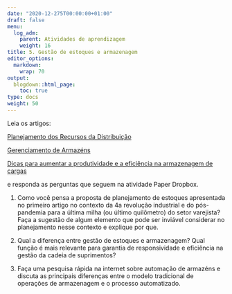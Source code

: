 ---
date: "2020-12-275T00:00:00+01:00"
draft: false
menu:
  log_adm:
    parent: Atividades de aprendizagem
    weight: 16
title: 5. Gestão de estoques e armazenagem
editor_options: 
  markdown: 
    wrap: 70
output: 
  blogdown::html_page:
    toc: true
type: docs
weight: 50
---


Leia os artigos:

[Planejamento dos Recursos da Distribuição](https://github.com/retaoliveira/relements/raw/main/texto/estoque1.pdf)

[Gerenciamento de Armazéns](https://github.com/retaoliveira/relements/raw/main/texto/ama1.pdf)

[Dicas para aumentar a produtividade e a eficiência na armazenagem de cargas](https://github.com/retaoliveira/relements/raw/main/texto/ama2.pdf)

e responda as perguntas que seguem na atividade Paper Dropbox.

1. Como você pensa a proposta de planejamento de estoques apresentada no primeiro artigo no contexto da 4a revolução industrial e do pós-pandemia para a última milha (ou último quilômetro) do setor varejista? Faça a sugestão de algum elemento que pode ser inviável considerar no planejamento nesse contexto e explique por que. 

2. Qual a diferença entre gestão de estoques e armazenagem? Qual função é mais relevante para garantia de responsividade e eficiência na gestão da cadeia de suprimentos?

3. Faça uma pesquisa rápida na internet sobre automação de armazéns e discuta as principais diferenças entre o modelo tradicional de operações de armazenagem e o processo automatizado. 


